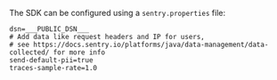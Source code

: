 <OnboardingOption optionId="opentelemetry">

The SDK can be configured using a `sentry.properties` file:

```properties {filename:sentry.properties} {"onboardingOptions": {"performance": "5-5"}}
dsn=___PUBLIC_DSN___
# Add data like request headers and IP for users,
# see https://docs.sentry.io/platforms/java/data-management/data-collected/ for more info
send-default-pii=true
traces-sample-rate=1.0
```
</OnboardingOption>
